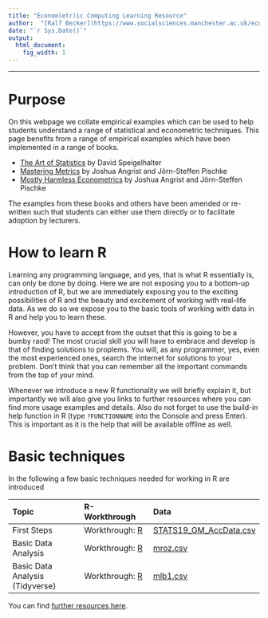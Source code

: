 ```yaml
---
title: "Econom(etr)ic Computing Learning Resource"
author:  "[Ralf Becker](https://www.socialsciences.manchester.ac.uk/economics/) at [The University of Manchester](http://www.manchester.ac.uk)"
date: "`r Sys.Date()`"
output:
  html_document:
    fig_width: 1
---
```


----

# Purpose 

On this webpage we collate empirical examples which can be used to help students understand a range of statistical and econometric techniques. This page benefits from a range of empirical examples which have been implemented in a range of books.

- [The Art of Statistics](https://dspiegel29.github.io/ArtofStatistics/) by David Speigelhalter
- [Mastering Metrics](https://www.masteringmetrics.com/) by Joshua Angrist and J&ouml;rn-Steffen Pischke
- [Mostly Harmless Econometrics](https://economics.mit.edu/faculty/angrist/data1/mhe) by Joshua Angrist and J&ouml;rn-Steffen Pischke

The examples from these books and others have been amended or re-written such that students can either use them directly or to facilitate adoption by lecturers.

# How to learn R

Learning any programming language, and yes, that is what R essentially is, can only be done by doing. Here we are not exposing you to a bottom-up introduction of R, but we are immediately exposing you to the exciting possibilities of R and the beauty and excitement of working with real-life data. As we do so we expose you to the basic tools of working with data in R and help you to learn these.

However, you have to accept from the outset that this is going to be a bumby raod! The most crucial skill you will have to embrace and develop is that of finding solutions to proplems. You will, as any programmer, yes, even the most experienced ones, search the internet for solutions to your problem. Don't think that you can remember all the important commands from the top of your mind.

Whenever we introduce a new R functionality we will briefly explain it, but importantly we will also give you links to further resources where you can find more usage examples and details. Also do not forget to use the build-in help function in R (type `?FUNCTIONNAME` into the Console and press Enter). This is important as it is the help that will be available offline as well.

# Basic techniques

In the following a few basic techniques needed for working in R are introduced

| Topic | R- Workthrough | Data |
|:------|:-----|:-----|
| First Steps | Workthrough: [R](https://datasquad.github.io/ECLR/R_FirstSteps.html) | [STATS19_GM_AccData.csv](https://datasquad.github.io/ECLR/Data/STATS19_GM_AccData.csv) 
| Basic Data Analysis | Workthrough: [R](https://datasquad.github.io/ECLR/R_BasicDataAnalysis.html) | [mroz.csv](https://datasquad.github.io/ECLR/Data/mroz.csv) 
| Basic Data Analysis (Tidyverse) | Workthrough: [R](https://datasquad.github.io/ECLR/R_SummaryStatsTidyverse.html) | [mlb1.csv](https://datasquad.github.io/ECLR/Data/mlb1.csv) 

You can find [further resources here](https://datasquad.github.io/ECLR/resources.html).
